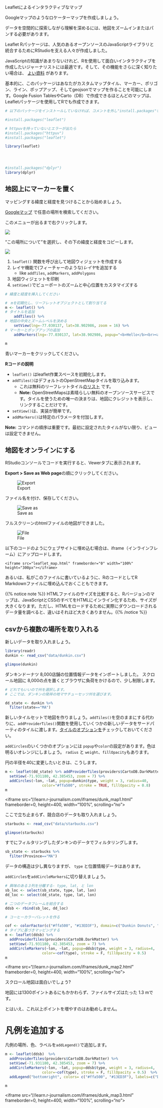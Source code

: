 Leafletによるインタラクティブなマップ


Googleマップのようなロケーターマップを作成しましょう。

データを空間的に探索しながら理解を深めるには、地図をズームインまたはパンする必要があります。

Leaflet Rパッケージは、人気のあるオープンソースのJavaScriptライブラリと統合するためにRStudioを支える人々が作成しました。

JavaScriptの知識があまりないけれど、Rを使用して面白いインタラクティブを作成したいジャーナリストには最適です。そして、その機能をさらに深く知りたい場合は、  [よい資料](https://rstudio.github.io/leaflet/) があります。

基本的に、このパッケージはあなたがカスタムマップタイル、マーカー、ポリゴン、ライン、ポップアップ、そしてgeojsonでマップを作ることを可能にします。Google Fusion TablesやCarto（DB）で作成できるほとんどのマップは、Leafletパッケージを使用してRでも作成できます。

```r
# 以下のパッケージをインストールしていなければ、コメントを外し"install.packages"を実行してください。

#install.packages("leaflet")

# httpuvを持っていないとエラーが出たら
#install.packages("httpuv")
#install.packages("leaflet")

library(leaflet)




#install.packages("dplyr")
library(dplyr)
```



## 地図上にマーカーを置く

マッピングする緯度と経度を見つけることから始めましょう。

[Googleマップ](https://www.google.com/maps/) で任意の場所を検索してください。

このメニューが出るまで右クリックします。

![](/mapping/leaflet_maps/images/right_map.png)

 "この場所について"を選択し、その下の緯度と経度をコピーします。

![](/mapping/leaflet_maps/images/lat_lon.png)



1. `leaflet()` 関数を呼び出して地図ウィジェットを作成する
2. レイヤ機能で(フィーチャーのような)*レイヤ*を追加する
    * like `addTiles`, `addMarkers`, `addPolygons`
3. 地図ウィジェットを印刷
4. `setView()`でビューポートのズームと中心位置をカスタマイズする

```r
# 緯度と経度を挿入してください

#　mを初期化し、リーフレットオブジェクトとして割り当てる
m <- leaflet() %>%
# タイトルを追加
    addTiles() %>%  
# 地図の中央とズームレベルを決める
    setView(lng=-77.030137, lat=38.902986, zoom = 16) %>%
# マーカーとポップアップの追加
    addMarkers(lng=-77.030137, lat=38.902986, popup="<b>Hello</b><br><a href='https://www.washingtonpost.com'>-Me</a>")

m 
```

青いマーカーをクリックしてください。

**Rコードの説明**

* `leaflet()` はleaflet作業スペースを初期化します。
* `addTiles()`はデフォルトのOpenStreetMapタイルを取り込みます。
    * これは無料のリーフレットタイル[のリスト](http://leaflet-extras.github.io/leaflet-providers/preview/) です。
    * **Note:** OpenStreetMapsは素晴らしい無料のオープンソースサービスです。タイルを使うための唯一の決まりは、地図にクレジットを表示し、リンクすることだけです。
* `setView()`は、実装が簡単です。
* `addMarkers()`は特定のパラメータを付加します。

**Note:** コマンドの順序は重要です。最初に設定されたタイルがない限り、ビューは設定できません。

## 地図をオンラインにする

RStudioコンソールでコードを実行すると、Vewerタブに表示されます。

**Export > Save as Web page**の順にクリックしてください。

![Export](/mapping/leaflet_maps/images/export.png)

ファイル名を付け、保存してください。

![Save as](/mapping/leaflet_maps/images/filename.png)

フルスクリーンのhtmlファイルの地図ができました。


![File](/mapping/leaflet_maps/images/file.png)

以下のコードのようにウェブサイトに埋め込む場合は、iframe（インラインフレーム）にアップロードします。

`<iframe src="leaflet_map.html" frameborder="0" width="100%" height="300px"></iframe>`

あるいは、私がこのファイルに書いているように、RのコードとしてR Markdownファイルに埋め込んでおくこともできます。


{{% notice note %}}
HTMLファイルのサイズを比較すると、Rバージョンのマップは、JavaScriptとCSSのすべてをHTMLにインライン化するため、サイズが大きくなります。ただし、HTMLをロードするために実際にダウンロードされるデータ量を調べると、違いはそれほど大きくありません。{{% /notice %}}


## csvから複数の場所を取り入れる

新しいデータを取り入れましょう。

```r
library(readr)
dunkin <- read_csv("data/dunkin.csv")

glimpse(dunkin)
```

ダンキンドーナツ 8,000店舗の位置情報データをインポートしました。
スクロール地図に 8,000の点を置くとブラウザに負荷をかけるので、少し制限します。

```r
# どれでもいいので州を選択します。
# ここでは、ダンキンの発祥の地マサチューセッツ州を選びます。

dd_state <- dunkin %>% 
  filter(state=="MA")
```

新しいタイルセットで地図を作りましょう。`addTiles()`を空のままにする代わりに、`addProviderTiles()`関数を使用していくつかの新しいデータをサードパーティのタイルに渡します。[タイルのオプションを](http://leaflet-extras.github.io/leaflet-providers/preview/index.html)チェックしておいてください。

`addCircles`のいくつかのオプションには `popup`や`color`の設定があります。色は明るいオレンジにしましょう。 `radius` と `weight`、`fillOpacity`もあります。

円の半径を40に変更したいときは、こうします。

```r
m <- leaflet(dd_state) %>% addProviderTiles(providers$CartoDB.DarkMatter) %>% 
  setView(-71.931180, 42.385453, zoom = 7) %>% 
  addCircles(~lon, ~lat, popup=dunkin$type, weight = 3, radius=40, 
                 color="#ffa500", stroke = TRUE, fillOpacity = 0.8) 
m
```

<iframe src="//learn.r-journalism.com/iframes/dunk_map1.html" frameborder=0,  height=400, width="100%", scrolling="no"></iframe>

ここで立ち止まらず、競合店のデータも取り入れましょう。 

```r
starbucks <- read_csv("data/starbucks.csv")

glimpse(starbucks)
```

すでにフィルタリングしたダンキンのデータでフィルタリングします。


```r
sb_state <- starbucks %>% 
  filter(Province=="MA")
```
データの構造は少し異なりますが、 `type` と位置情報データはあります。

`addCircles`を`addCircleMarkers`に切り替えましょう。

```r
# 興味のある３列を分離する- type, lat, と lon
sb_loc <- select(sb_state, type, lat, lon)
dd_loc <- select(dd_state, type, lat, lon)

# 二つのデータフレームを結合する
ddsb <- rbind(sb_loc, dd_loc)

# コーヒーカラーパレットを作る

cof <- colorFactor(c("#ffa500", "#13ED3F"), domain=c("Dunkin Donuts", "Starbucks"))
# タイプに基づきマッピングする
m <- leaflet(ddsb) %>% 
  addProviderTiles(providers$CartoDB.DarkMatter) %>% 
  setView(-71.931180, 42.385453, zoom = 7) %>% 
  addCircleMarkers(~lon, ~lat, popup=ddsb$type, weight = 3, radius=4, 
                 color=~cof(type), stroke = F, fillOpacity = 0.5) 
m
```


<iframe src="//learn.r-journalism.com/iframes/dunk_map2.html" frameborder=0,  height=400, width="100%", scrolling="no"></iframe>

スクロール地図は面白いでしょう?

地図には1300ポイントあるにもかかわらず、ファイルサイズはたった 1.3 mです。

とはいえ、これ以上ポイントを増やすのはお勧めしません。

# 凡例を追加する

凡例の場所、色、ラベルを`addLegend()`で追加します。

```r
m <- leaflet(ddsb)  %>% 
  addProviderTiles(providers$CartoDB.DarkMatter) %>% 
  setView(-71.931180, 42.385453, zoom = 7) %>% 
  addCircleMarkers(~lon, ~lat, popup=ddsb$type, weight = 3, radius=4, 
                 color=~cof(type), stroke = F, fillOpacity = 0.5)  %>%
  addLegend("bottomright", colors= c("#ffa500", "#13ED3F"), labels=c("Dunkin'", "Starbucks"), title="Coffee places") 

m
```


<iframe src="//learn.r-journalism.com/iframes/dunk_map3.html" frameborder=0, height=400, width="100%", scrolling="no"></iframe>

